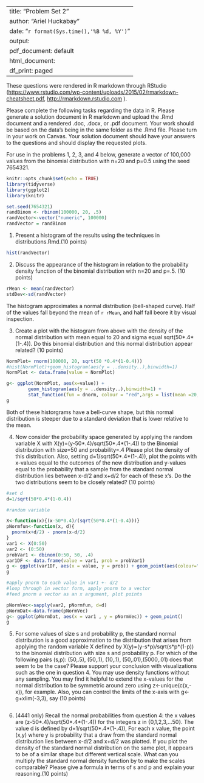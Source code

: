 
---
title: "Problem Set 2"
author: "Ariel Huckabay"
date: "`r format(Sys.time(),'%B %d, %Y')`"
output:
  pdf_document: default
  html_document:
    df_print: paged
---
These questions were rendered in R markdown through RStudio (<https://www.rstudio.com/wp-content/uploads/2015/02/rmarkdown-cheatsheet.pdf>, <http://rmarkdown.rstudio.com> ).

Please complete the following tasks regarding the data in R. Please generate a solution document in R markdown and upload the .Rmd document and a rendered  .doc, .docx, or .pdf document.  Your work should be based  on the data's being in the same folder as the .Rmd file. Please turn in your work on Canvas. Your solution document should have your answers to the questions and should display the requested plots.


For use in the problems 1, 2, 3, and 4 below, generate a vector of 100,000 values from the binomial distribution with n=20 and p=0.5 using the seed 7654321. 

```r
knitr::opts_chunk$set(echo = TRUE)
library(tidyverse)
library(ggplot2)
library(knitr)

set.seed(7654321)
randBinom <- rbinom(100000, 20, .5)
randVector<-vector("numeric", 100000)
randVector = randBinom

```

1. Present a histogram of the results using the techniques in distributions.Rmd.(10 points) 

```r
hist(randVector)

```

2. Discuss the appearance of the histogram in relation to the probability density function of the binomial distribution with n=20 and p=.5. (10 points)



```r
rMean <- mean(randVector)
stdDev<-sd(randVector)
```

The histogram approximates a normal distribution (bell-shaped curve). Half of the values fall beyond the mean of `r rMean`, and half fall beore it by visual inspection.  

3. Create a plot with the histogram from above with the density of the normal distribution with mean equal to 20 and sigma equal sqrt(50\*.4\*(1-.4)). Do this binomial distribution and this normal distribution appear related?  (10 points)

```r
NormPlot= rnorm(100000, 20, sqrt(50 *0.4*(1-0.4)))
#hist(NormPlot)+geom_histogram(aes(y = ..density..),binwidth=1)
NormPlot <- data.frame(value = NormPlot)

g<- ggplot(NormPlot, aes(x=value)) +
        geom_histogram(aes(y = ..density..),binwidth=1) +
        stat_function(fun = dnorm, colour = "red",args = list(mean =20, sd = sqrt(50*.4*(1-.4))))
g
```

Both of these historgrams have a bell-curve shape, but this normal distribution is steeper due to a standard deviation that is lower relative to the mean.  


4. Now consider the probability space generated by applying the random variable X with X(y)=(y-50\*.4)/sqrt(50\*.4\*(1-.4)) to the Binomial distribution with size=50 and probability=.4 Please plot the density of this distribution. Also, setting d=1/sqrt(50\*.4\*(1-.4)), plot the points with x-values equal to the outcomes of the new distribution and y-values equal to the probability that a sample from the standard normal distribution lies between x-d/2 and x+d/2 for each of these x's. Do the two distributions seem to be closely related? (10 points) 

```r
#set d
d=1/sqrt(50*0.4*(1-0.4))

#random variable

X<-function(x){(x-50*0.4)/(sqrt(50*0.4*(1-0.4)))}
pNormfun<-function(x, d){
  pnorm(x+d/2) - pnorm(x-d/2)
}
var1 <- X(0:50)
var2 <- (0:50)
probVar1 <- dbinom(0:50, 50, .4)
var1DF <- data.frame(value = var1, prob = probVar1)
g <- ggplot(var1DF, aes(x = value, y = prob)) + geom_point(aes(colour="red"))
g

#apply pnorm to each value in var1 +- d/2
#loop through in vector form, apply pnorm to a vector
#feed pnorm a vector as an x argument, plot points 

pNormVec<-sapply(var2, pNormfun, d=d)
pNormDat<-data.frame(pNormVec)
g<- ggplot(pNormDat, aes(x = var1 , y = pNormVec)) + geom_point()
g


```


5. For some values of size s and probability p, the standard normal distribution is a good approximation to the distribution that arises from applying the random variable X defined by X(y)=(y-s\*p)/sqrt(s\*p\*(1-p)) to the binomial distribution with size s and probability p. For which of the following pairs (s,p): (50,.5), (50,.1), (10,.1), (50,.01),(5000,.01) does that seem to be the case? Please support your conclusion with visualizations such as the one in question 4. You may use density functions without any sampling. You may find it helpful to extend the x-values for the normal distribution to be symmetric around zero using z<-unique(c(x,-x)), for example. Also, you can control the limits of the x-axis with g<-g+xlim(-3,3), say (10 points)

```r

```

6. (4441 only) Recall the normal probabilities from question 4: the x values are (z-50\*.4)/sqrt(50\*.4\*(1-.4)) for the integers z in {0,1,2,3,...50}. The value d is defined by d=1/sqrt(50\*.4\*(1-.4)), For each x value, the point (x,y) where y is probability that a draw from the standard normal distribution lies between x-d/2 and x+d/2 was plotted. If you plot the density of the standard normal distribution on the same plot, it appears to be of a similar shape but different vertical scale. What can you multiply the standard normal density function by to make the scales comparable? Please give a formula in terms of s and p and explain your reasoning.(10 points)

```r

```

